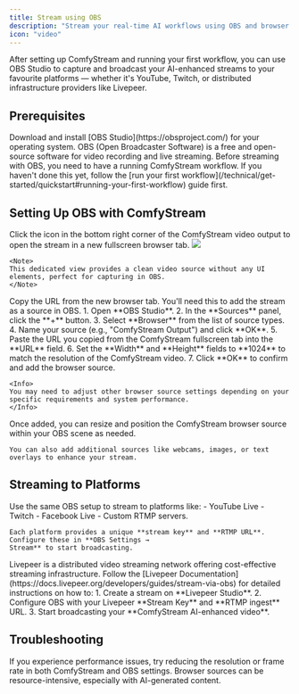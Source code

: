 ```yaml
---
title: Stream using OBS
description: "Stream your real-time AI workflows using OBS and browser source from ComfyStream UI."
icon: "video"
---
```


After setting up ComfyStream and running your first workflow, you can use OBS Studio to capture and broadcast your AI-enhanced streams to your favourite platforms — whether it's YouTube, Twitch, or distributed infrastructure providers like Livepeer.

## Prerequisites

<AccordionGroup>
  <Accordion title="Install OBS Studio">
    Download and install [OBS Studio](https://obsproject.com/) for your
    operating system. OBS (Open Broadcaster Software) is a free and open-source
    software for video recording and live streaming.
  </Accordion>

  <Accordion title="Run ComfyStream Workflow">
    Before streaming with OBS, you need to have a running ComfyStream workflow.
    If you haven't done this yet, follow the [run your first
    workflow](/technical/get-started/quickstart#running-your-first-workflow)
    guide first.
  </Accordion>
</AccordionGroup>

## Setting Up OBS with ComfyStream

<Steps>
  <Step title="Access the full-screen stream">
    Click the  <Icon icon="up-right-from-square" iconType="solid" />  icon in the bottom right corner of the ComfyStream video output to open the stream in a new fullscreen browser tab.
    <Accordion title="reference image">
    <Frame caption="Once your stream is live, you'll see a small icon in the bottom right corner of the video output window.">
      <img src="../../images/OBS-capture.png" />
    </Frame>
    </Accordion>
    
    <Note>
    This dedicated view provides a clean video source without any UI elements, perfect for capturing in OBS.
    </Note>
  </Step>
  
  <Step title="Copy the stream URL">
    Copy the URL from the new browser tab. You'll need this to add the stream as a source in OBS.
  </Step>
  
  <Step title="Add browser source in OBS">
    1. Open **OBS Studio**.  
    2. In the **Sources** panel, click the **+** button.  
    3. Select **Browser** from the list of source types.  
    4. Name your source (e.g., "ComfyStream Output") and click **OK**.  
    5. Paste the URL you copied from the ComfyStream fullscreen tab into the **URL** field.  
    6. Set the **Width** and **Height** fields to **1024** to match the resolution of the ComfyStream video.  
    7. Click **OK** to confirm and add the browser source.

    <Info>
    You may need to adjust other browser source settings depending on your specific requirements and system performance.
    </Info>

  </Step>
  
  <Step title="Position and scale the source">
    Once added, you can resize and position the ComfyStream browser source within your OBS scene as needed.
    
    You can also add additional sources like webcams, images, or text overlays to enhance your stream.
  </Step>
</Steps>

## Streaming to Platforms

<AccordionGroup>
  <Accordion title="Major Streaming Platforms">
    Use the same OBS setup to stream to platforms like:
    - YouTube Live
    - Twitch
    - Facebook Live 
    - Custom RTMP servers.

    Each platform provides a unique **stream key** and **RTMP URL**. Configure these in **OBS Settings →
    Stream** to start broadcasting.

  </Accordion>
  <Accordion title="Stream to Livepeer">
    Livepeer is a distributed video streaming network offering cost-effective
    streaming infrastructure. Follow the [Livepeer
    Documentation](https://docs.livepeer.org/developers/guides/stream-via-obs)
    for detailed instructions on how to:
    1. Create a stream on **Livepeer
    Studio**. 
    2. Configure OBS with your Livepeer **Stream Key** and **RTMP
    ingest** URL. 
    3. Start broadcasting your **ComfyStream AI-enhanced video**.
  </Accordion>
</AccordionGroup>

## Troubleshooting

<Note>
  If you experience performance issues, try reducing the resolution or frame
  rate in both ComfyStream and OBS settings. Browser sources can be
  resource-intensive, especially with AI-generated content.
</Note>
